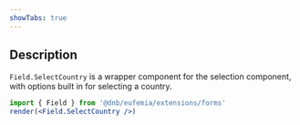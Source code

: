 ```yaml
---
showTabs: true
---
```


## Description

`Field.SelectCountry` is a wrapper component for the selection component, with options built in for selecting a country.

```jsx
import { Field } from '@dnb/eufemia/extensions/forms'
render(<Field.SelectCountry />)
```
